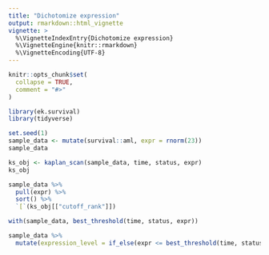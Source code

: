 ```yaml
---
title: "Dichotomize expression"
output: rmarkdown::html_vignette
vignette: >
  %\VignetteIndexEntry{Dichotomize expression}
  %\VignetteEngine{knitr::rmarkdown}
  %\VignetteEncoding{UTF-8}
---
```


```r
knitr::opts_chunk$set(
  collapse = TRUE,
  comment = "#>"
)
```

```r
library(ek.survival)
library(tidyverse)
```

```r
set.seed(1)
sample_data <- mutate(survival::aml, expr = rnorm(23))
sample_data
```



```r
ks_obj <- kaplan_scan(sample_data, time, status, expr)
ks_obj
```
```r
sample_data %>% 
  pull(expr) %>% 
  sort() %>% 
  `[`(ks_obj[["cutoff_rank"]])
```

```r
with(sample_data, best_threshold(time, status, expr))
```

```r
sample_data %>% 
  mutate(expression_level = if_else(expr <= best_threshold(time, status, expr), "low", "high"))
```

